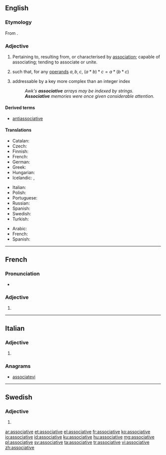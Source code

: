 ==English==

===Etymology===
From {{suffix|associate|ive|lang=en}}.

===Adjective===
{{en-adj}}

# Pertaining to, resulting from, or characterised by [[association]]; capable of associating; tending to associate or unite.
# {{context|algebra|of an operator <math> * </math>|lang=en}} such that, for any [[operand]]s <math> a, b, c </math>, <math> (a * b) * c = a * (b * c) </math>
# {{context|computing|lang=en}} addressable by a key more complex than an integer index
#: ''Awk's '''associative''' arrays may be indexed by strings.''
#: '''''Associative''' memories were once given considerable attention.''

====Derived terms====
* [[antiassociative]]

====Translations====
{{trans-top|algebraic property of an operator}}
* Catalan: {{t|ca|associatiu}}
* Czech: {{t|cs|asociativní}}
* Finnish: {{t|fi|assosiatiivinen}}
* French: {{t+|fr|associatif}}
* German: {{t+|de|assoziativ}}
* Greek: {{t+|el|προσεταιριστικός}}
* Hungarian: {{t+|hu|asszociatív}}
* Icelandic: {{t|is|tenginn|m}}, {{t|is|tengi-}}
{{trans-mid}}
* Italian: {{t|it|associativo}}
* Polish: {{t|pl|łączny}}
* Portuguese: {{t|pt|associativo}}
* Russian: {{t+|ru|ассоциати́вный|sc=Cyrl}}
* Spanish: {{t|es|asociativo}}
* Swedish: {{t+|sv|associativ}}
* Turkish: {{t|tr|birleşmeli}}
{{trans-bottom}}

{{checktrans-top}}
* Arabic: {{t-check|ar|تجميعية}}
* French: {{t+check|fr|associatif}}
* Spanish: {{t-check|es|asociativo}}
{{trans-bottom}}

----

==French==

===Pronunciation===
* {{IPA|/a.sɔ.sja.tiv/|lang=fr}}

===Adjective===
{{fr-adj-form}}

# {{feminine of|associatif|lang=fr}}

----

==Italian==

===Adjective===
{{head|it|adjective form}}

# {{feminine plural of|associativo|lang=it}}

===Anagrams===
* [[associatevi#Italian|associatevi]]

----

==Swedish==

===Adjective===
{{head|sv|adjective form}}

# {{sv-adj-form-abs-def-m|associativ}}

[[ar:associative]]
[[et:associative]]
[[el:associative]]
[[fr:associative]]
[[ko:associative]]
[[io:associative]]
[[id:associative]]
[[ku:associative]]
[[hu:associative]]
[[mg:associative]]
[[pl:associative]]
[[sv:associative]]
[[ta:associative]]
[[tr:associative]]
[[vi:associative]]
[[zh:associative]]